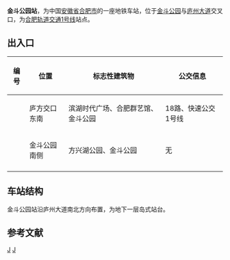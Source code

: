 {{Infobox station
| name = 金斗公园站
| eng_name = Jindou Park
| former = 方兴大道站
| symbol_right = {{Rail-interchange|hefei|metro}}
| linecolour = 
| image = 
| alt = 
| caption = 
| other_name = 
| address = {{CHN}}[[安徽省|安徽省]][[合肥市|合肥市]][[包河区|包河区]]庐州大道与方兴大道交口
| borough = <!--[[安徽省|安徽省]][[合肥市|合肥市]][[包河区|包河区]]-->
| country = <!--{{CHN}}-->
| coordinates = {{coord|31.7258|N|117.2967|E|display=inline,title}}
| operator = [[合肥城市轨道交通有限公司|合肥城市轨道交通有限公司]]
| line = 1号线
| distance = 
| platform = 2[[侧式站台|侧式站台]]
| interchange = [[File:Hefei-bus-logo.png|20px]] [[合肥公交|合肥公交]]金斗公园站
| structure = 地下车站
| hall = 半地下站厅
| levels = 1
| exit = 2
| disabled = 
| code = 
| opened = 2016年12月26日
| closed =
| status = 使用中
| passengers = 
| pass_year = 
| services = 
{{Adjacent stations|system=HFM|line1=1|left1=塘西河公园|right1=云谷路}}
}}
'''金斗公园站'''，为中国[[安徽省|安徽省]][[合肥市|合肥市]]的一座地铁车站，位于[[金斗公园|金斗公园]]与[[庐州大道|庐州大道]]交叉口，为[[合肥轨道交通1号线|合肥轨道交通1号线]]站点。

== 出入口 ==
{| class="wikitable"
! 编号 !! 位置 !! 标志性建筑物
!公交信息
|-
| {{港鐵出口|A}} || 庐方交口东南 || 滨湖时代广场、合肥群艺馆、金斗公园
|18路、快速公交1号线
|-
| {{港鐵出口|B}} || 金斗公园南侧 || 方兴湖公园、金斗公园
|无
|-
|}


== 车站结构 ==
金斗公园站沿庐州大道南北方向布置，为地下一层岛式站台。


==参考文献==
{{reflist}}

{{合肥轨道交通1号线车站}}
{{合肥地铁车站}}
[[Category:合肥轨道交通1号线车站|J]]
[[Category:2016年启用的铁路车站|J]]
